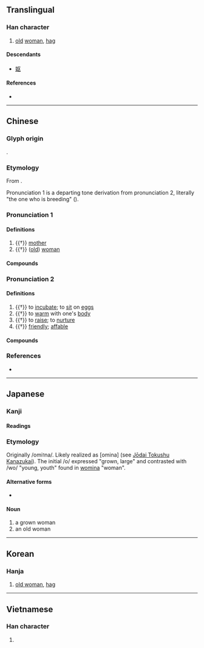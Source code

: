 {{also|妪}}
{{character info/new}}
==Translingual==

===Han character===
{{Han char|rn=38|rad=女|as=11|sn=14|four=41416|canj=VSRR|ids=⿰女區}}

# [[old]] [[woman]], [[hag]]

====Descendants====
* [[妪]]

====References====
* {{Han ref|kx=0269.230|dkj=06640|dj=0537.130|hdz=21076.040|uh=5AD7|ud=23255|bh=B9E1|bd=47585}}

----

==Chinese==
{{zh-forms|s=妪}}

===Glyph origin===
{{Han etym}}
{{Han compound|女|t1=woman|區|ls=psc|c1=s|c2=p}}.

===Etymology===
From {{inh|zh|sit-pro|*ʔu||egg; bird}}.

Pronunciation 1 is a departing tone derivation from pronunciation 2, literally "the one who is breeding" ({{zh-ref|Schuessler, 2007}}).

===Pronunciation 1===
{{zh-pron
|m=yù
|c=jyu2,jyu3
|md=hé̤ṳ
|mn=xm,qz:ù/zz:ì
|mn-t=u2
|w=2y
|mc=y
|oc=y
|cat=n
}}

====Definitions====
{{zh-hanzi}}

# {{†}} [[mother]]
# {{†}} ([[old]]) [[woman]]

====Compounds====
{{zh-der|大巫嫗|老嫗|老嫗能解|乳嫗|假嫗|媒嫗|媼嫗|富嫗|少嫗|山嫗|巫嫗|收生嫗|村嫗|瞽嫗|翁嫗|道嫗|酒嫗|青牛嫗|黃牛嫗}}

===Pronunciation 2===
{{zh-pron
|m=yǔ,yù
|cat=v,a
}}

====Definitions====
{{zh-hanzi}}

# {{†}} {{lb|zh|of birds}} to [[incubate]]; to [[sit]] on [[egg]]s
# {{†}} to [[warm]] with one's [[body]]
# {{†}} to [[raise]]; to [[nurture]]
# {{†}} [[friendly]]; [[affable]]

====Compounds====
{{zh-der|嫗伏|煦嫗|嫗𡟥|嫗拊|嫗育|嫗姁|嫗掩|嫗然|嫗煦|嫗詡|嫗嫗|姁嫗|昫嫗|覆嫗}}

===References===
* {{R:yue:Hanzi}}

----

==Japanese==

===Kanji===
{{ja-kanji|grade=|rs=女11}}

====Readings====
{{ja-readings
|goon=う
|kanon=う
|kanyoon=おう
|kun=おうな-, あたた-める}}

===Etymology===
Originally /omi<small>1</small>na/. Likely realized as [omina] (see [[w:Jōdai Tokushu Kanazukai|Jōdai Tokushu Kanazukai]]). The initial /o/ expressed "grown, large" and contrasted with /wo/ "young, youth" found in [[女|womina]] "woman".

====Alternative forms====
* {{ja-l|𪥽}}

====Noun====
{{ja-noun|おみな}}

# a grown woman
# an old woman

----

==Korean==

===Hanja===
{{ko-hanja|hangeul=구|rv=gu|mr=ku}}

# [[old woman]], [[hag]]

----

==Vietnamese==

===Han character===
{{vi-hantu|[[ẩu]]|rs=女11}}

# {{defn|lang=vi|sort=女11}}